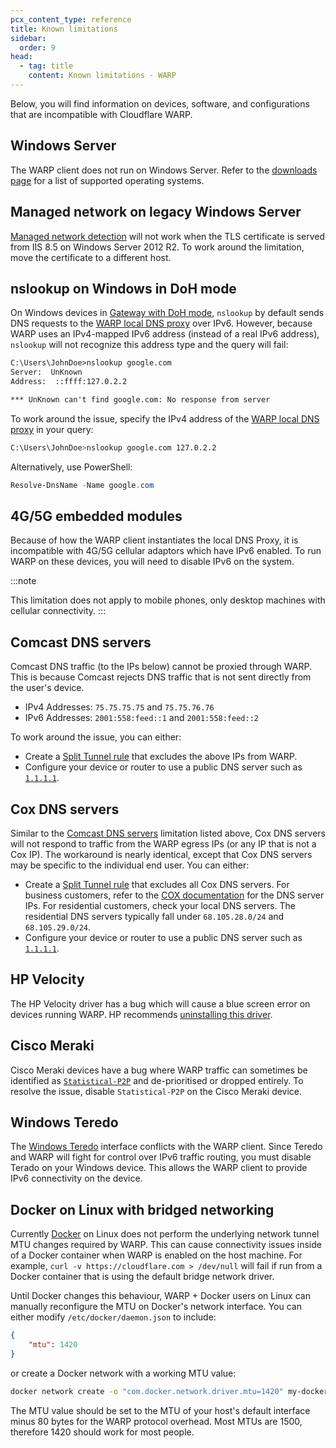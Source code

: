 ```yaml
---
pcx_content_type: reference
title: Known limitations
sidebar:
  order: 9
head:
  - tag: title
    content: Known limitations - WARP
---
```


Below, you will find information on devices, software, and configurations that are incompatible with Cloudflare WARP.

## Windows Server

The WARP client does not run on Windows Server. Refer to the [downloads page](/cloudflare-one/connections/connect-devices/warp/download-warp/) for a list of supported operating systems.

## Managed network on legacy Windows Server

[Managed network detection](/cloudflare-one/connections/connect-devices/warp/configure-warp/managed-networks/) will not work when the TLS certificate is served from IIS 8.5 on Windows Server 2012 R2. To work around the limitation, move the certificate to a different host.

## nslookup on Windows in DoH mode

On Windows devices in [Gateway with DoH mode](/cloudflare-one/connections/connect-devices/warp/configure-warp/warp-modes/#gateway-with-doh), `nslookup` by default sends DNS requests to the [WARP local DNS proxy](/cloudflare-one/connections/connect-devices/warp/configure-warp/route-traffic/warp-architecture/#dns-traffic) over IPv6. However, because WARP uses an IPv4-mapped IPv6 address (instead of a real IPv6 address), `nslookup` will not recognize this address type and the query will fail:

```txt
C:\Users\JohnDoe>nslookup google.com
Server:  UnKnown
Address:  ::ffff:127.0.2.2

*** UnKnown can't find google.com: No response from server
```

To work around the issue, specify the IPv4 address of the [WARP local DNS proxy](/cloudflare-one/connections/connect-devices/warp/configure-warp/route-traffic/warp-architecture/#dns-traffic) in your query:

```bash
C:\Users\JohnDoe>nslookup google.com 127.0.2.2
```

Alternatively, use PowerShell:

```powershell
Resolve-DnsName -Name google.com
```

## 4G/5G embedded modules

Because of how the WARP client instantiates the local DNS Proxy, it is incompatible with 4G/5G cellular adaptors which have IPv6 enabled. To run WARP on these devices, you will need to disable IPv6 on the system.

:::note

This limitation does not apply to mobile phones, only desktop machines with cellular connectivity.
:::

## Comcast DNS servers

Comcast DNS traffic (to the IPs below) cannot be proxied through WARP. This is because Comcast rejects DNS traffic that is not sent directly from the user's device.

- IPv4 Addresses: `75.75.75.75` and `75.75.76.76`
- IPv6 Addresses: `2001:558:feed::1` and `2001:558:feed::2`

To work around the issue, you can either:

- Create a [Split Tunnel rule](/cloudflare-one/connections/connect-devices/warp/configure-warp/route-traffic/split-tunnels/) that excludes the above IPs from WARP.
- Configure your device or router to use a public DNS server such as [`1.1.1.1`](https://1.1.1.1/dns/).

## Cox DNS servers

Similar to the [Comcast DNS servers](#comcast-dns-servers) limitation listed above, Cox DNS servers will not respond to traffic from the WARP egress IPs (or any IP that is not a Cox IP). The workaround is nearly identical, except that Cox DNS servers may be specific to the individual end user. You can either:

- Create a [Split Tunnel rule](/cloudflare-one/connections/connect-devices/warp/configure-warp/route-traffic/split-tunnels/) that excludes all Cox DNS servers. For business customers, refer to the [COX documentation](https://www.cox.com/business/support/cox-business-dns-and-mail-exchange-hosting-services.html) for the DNS server IPs. For residential customers, check your local DNS servers. The residential DNS servers typically fall under `68.105.28.0/24` and `68.105.29.0/24`.
- Configure your device or router to use a public DNS server such as [`1.1.1.1`](https://1.1.1.1/dns/).

## HP Velocity

The HP Velocity driver has a bug which will cause a blue screen error on devices running WARP. HP recommends [uninstalling this driver](https://support.hp.com/gb-en/document/c06266198).

## Cisco Meraki

Cisco Meraki devices have a bug where WARP traffic can sometimes be identified as [`Statistical-P2P`](https://www.cisco.com/c/en/us/td/docs/ios-xml/ios/qos_nbar/prot_lib/config_library/pp4600/nbar-prot-pack4600/s.html#wp1488575851) and de-prioritised or dropped entirely. To resolve the issue, disable `Statistical-P2P` on the Cisco Meraki device.

## Windows Teredo

The [Windows Teredo](https://learn.microsoft.com/en-us/windows/win32/teredo/about-teredo) interface conflicts with the WARP client. Since Teredo and WARP will fight for control over IPv6 traffic routing, you must disable Terado on your Windows device. This allows the WARP client to provide IPv6 connectivity on the device.

## Docker on Linux with bridged networking

Currently [Docker](https://www.docker.com/products/container-runtime/) on Linux does not perform the underlying network tunnel MTU changes required by WARP. This can cause connectivity issues inside of a Docker container when WARP is enabled on the host machine. For example, `curl -v https://cloudflare.com > /dev/null` will fail if run from a Docker container that is using the default bridge network driver.

Until Docker changes this behaviour, WARP + Docker users on Linux can manually reconfigure the MTU on Docker's network interface. You can either modify `/etc/docker/daemon.json` to include:

```json
{
	"mtu": 1420
}
```

or create a Docker network with a working MTU value:

```sh
docker network create -o "com.docker.network.driver.mtu=1420" my-docker-network
```

The MTU value should be set to the MTU of your host's default interface minus 80 bytes for the WARP protocol overhead. Most MTUs are 1500, therefore 1420 should work for most people.
